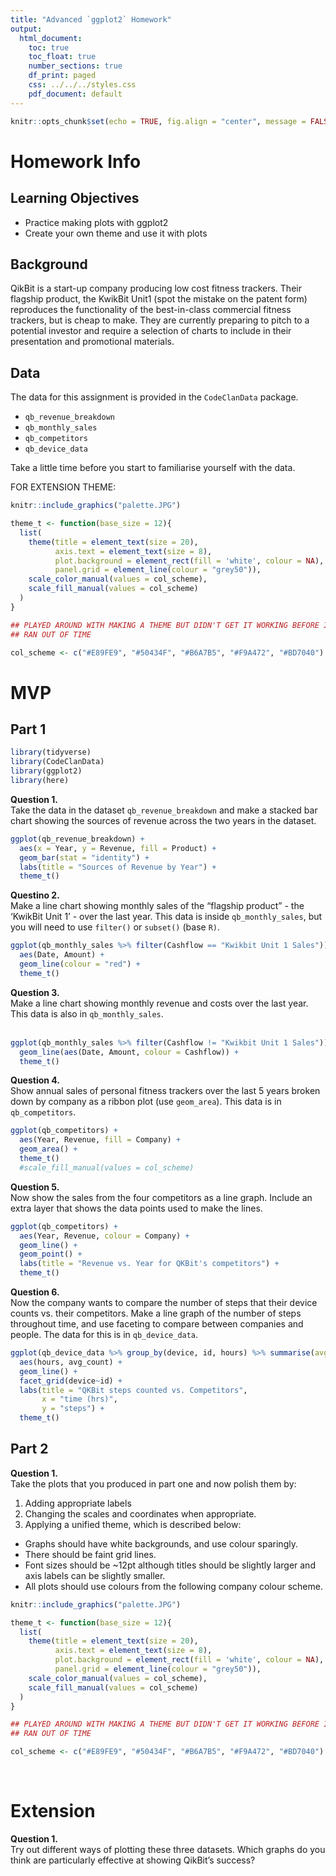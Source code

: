 ```yaml
---
title: "Advanced `ggplot2` Homework"
output:
  html_document:
    toc: true
    toc_float: true
    number_sections: true
    df_print: paged
    css: ../../../styles.css
    pdf_document: default
---
```

  
```r
knitr::opts_chunk$set(echo = TRUE, fig.align = "center", message = FALSE)
```

# Homework Info

## Learning Objectives<br>

* Practice making plots with ggplot2
* Create your own theme and use it with plots

## Background

QikBit is a start-up company producing low cost fitness trackers. Their flagship product, the KwikBit Unit1 (spot the mistake on the patent form) reproduces the functionality of the best-in-class commercial fitness trackers, but is cheap to make.  They are currently preparing to pitch to a potential investor and require a selection of charts to include in their presentation and promotional materials.

## Data

The data for this assignment is provided in the `CodeClanData` package.

* `qb_revenue_breakdown`
* `qb_monthly_sales`
* `qb_competitors`
* `qb_device_data`

Take a little time before you start to familiarise yourself with the data.

##############################
FOR EXTENSION THEME:

```r
knitr::include_graphics("palette.JPG")

theme_t <- function(base_size = 12){
  list(
    theme(title = element_text(size = 20),
          axis.text = element_text(size = 8),
          plot.background = element_rect(fill = 'white', colour = NA),
          panel.grid = element_line(colour = "grey50")),
    scale_color_manual(values = col_scheme),
    scale_fill_manual(values = col_scheme)
  )
}

## PLAYED AROUND WITH MAKING A THEME BUT DIDN'T GET IT WORKING BEFORE I
## RAN OUT OF TIME
```

```r
col_scheme <- c("#E89FE9", "#50434F", "#B6A7B5", "#F9A472", "#BD7040")
```
#################################


# MVP

## Part 1

```r
library(tidyverse)
library(CodeClanData)
library(ggplot2)
library(here)
```


**Question 1.**  
Take the data in the dataset `qb_revenue_breakdown` and make a stacked bar chart showing the sources of revenue across the two years in the dataset.
<br>

```r
ggplot(qb_revenue_breakdown) +
  aes(x = Year, y = Revenue, fill = Product) +
  geom_bar(stat = "identity") +
  labs(title = "Sources of Revenue by Year") +
  theme_t()
```

**Questino 2.**  
Make a line chart showing monthly sales of the "flagship product" - the 'KwikBit Unit 1' - over the last year. This data is inside `qb_monthly_sales`, but you will need to use `filter()` or `subset()` (base `R)`.
<br>

```r
ggplot(qb_monthly_sales %>% filter(Cashflow == "Kwikbit Unit 1 Sales")) +
  aes(Date, Amount) +
  geom_line(colour = "red") +
  theme_t()
```

**Question 3.**  
Make a line chart showing monthly revenue and costs over the last year. This data is also in `qb_monthly_sales`.						
<br>

```r
ggplot(qb_monthly_sales %>% filter(Cashflow != "Kwikbit Unit 1 Sales")) +
  geom_line(aes(Date, Amount, colour = Cashflow)) +
  theme_t()
```

**Question 4.**  
Show annual sales of personal fitness trackers over the last 5 years broken down by company as a ribbon plot (use `geom_area`). This data is in `qb_competitors`.
<br>

```r
ggplot(qb_competitors) +
  aes(Year, Revenue, fill = Company) +
  geom_area() +
  theme_t()
  #scale_fill_manual(values = col_scheme)
```

**Question 5.**  
Now show the sales from the four competitors as a line graph. Include an extra layer that shows the data points used to make the lines.
<br>

```r
ggplot(qb_competitors) +
  aes(Year, Revenue, colour = Company) +
  geom_line() +
  geom_point() +
  labs(title = "Revenue vs. Year for QKBit's competitors") +
  theme_t()
```

**Question 6.**  
Now the company wants to compare the number of steps that their device counts vs. their competitors. Make a line graph of the number of steps throughout time, and use faceting to compare between companies and people. The data for this is in `qb_device_data`.
<br>

```r
ggplot(qb_device_data %>% group_by(device, id, hours) %>% summarise(avg_count = mean(counts))) +
  aes(hours, avg_count) +
  geom_line() +
  facet_grid(device~id) +
  labs(title = "QKBit steps counted vs. Competitors",
       x = "time (hrs)",
       y = "steps") +
  theme_t()
```

## Part 2 

**Question 1.**  
Take the plots that you produced in part one and now polish them by:

1. Adding appropriate labels
2. Changing the scales and coordinates when appropriate.
3. Applying a unified theme, which is described below:
  * Graphs should have white backgrounds, and use colour sparingly.
  * There should be faint grid lines.
  * Font sizes should be ~12pt although titles should be slightly larger and axis labels can be slightly smaller. 
  * All plots should use colours from the following company colour scheme.

```r
knitr::include_graphics("palette.JPG")

theme_t <- function(base_size = 12){
  list(
    theme(title = element_text(size = 20),
          axis.text = element_text(size = 8),
          plot.background = element_rect(fill = 'white', colour = NA),
          panel.grid = element_line(colour = "grey50")),
    scale_color_manual(values = col_scheme),
    scale_fill_manual(values = col_scheme)
  )
}

## PLAYED AROUND WITH MAKING A THEME BUT DIDN'T GET IT WORKING BEFORE I
## RAN OUT OF TIME
```

```r
col_scheme <- c("#E89FE9", "#50434F", "#B6A7B5", "#F9A472", "#BD7040")
```
<br>

# Extension

**Question 1.**  
Try out different ways of plotting these three datasets. Which graphs do you think are particularly effective at showing QikBit's success?
<br>
